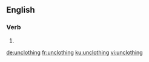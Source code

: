 
==English==

===Verb===
{{head|en|present participle}}

# {{present participle of|unclothe|lang=en}}

[[de:unclothing]]
[[fr:unclothing]]
[[ku:unclothing]]
[[vi:unclothing]]